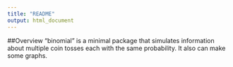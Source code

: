 ```yaml
---
title: "README"
output: html_document
---
```


##Overview
"binomial" is a minimal package that simulates information about multiple coin tosses each with the same probability. It also can make some graphs.

